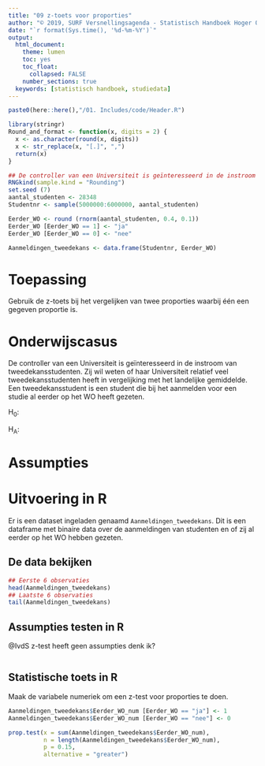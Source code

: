 ```yaml
---
title: "09 z-toets voor proporties"
author: "© 2019, SURF Versnellingsagenda - Statistisch Handboek Hoger Onderwijs"
date: "`r format(Sys.time(), '%d-%m-%Y')`"
output:
  html_document:
    theme: lumen
    toc: yes
    toc_float: 
      collapsed: FALSE 
    number_sections: true
  keywords: [statistisch handboek, studiedata]
---
```


<style>
`r htmltools::includeHTML(paste0(here::here(),"/01. Includes/css/Stylesheet_SHHO.css"))`
</style>

```r
paste0(here::here(),"/01. Includes/code/Header.R")
```

<!-- ## BLOK: Functiedefinities.R -->
```r
library(stringr)
Round_and_format <- function(x, digits = 2) {
  x <- as.character(round(x, digits))
  x <- str_replace(x, "[.]", ",")
  return(x)
}
```
<!-- ## /BLOK: Functiedefinities.R -->

<!-- ## BLOK: Data-aanmaken.R -->
```r
## De controller van een Universiteit is geïnteresseerd in de instroom van tweedekansstudenten. Zij vraagt zich af: Heeft onze Universiteit relatief veel tweedekansstudenten in vergelijking met het landelijke gemiddelde?
RNGkind(sample.kind = "Rounding")
set.seed (7)
aantal_studenten <- 28348
Studentnr <- sample(5000000:6000000, aantal_studenten)

Eerder_WO <- round (rnorm(aantal_studenten, 0.4, 0.1))
Eerder_WO [Eerder_WO == 1] <- "ja"
Eerder_WO [Eerder_WO == 0] <- "nee"

Aanmeldingen_tweedekans <- data.frame(Studentnr, Eerder_WO)
```
<!-- ## /BLOK: Data-aanmaken.R -->
# Toepassing
Gebruik de z-toets bij het vergelijken van twee proporties waarbij één een gegeven proportie is. 


# Onderwijscasus
<div id = "casus">
De controller van een Universiteit is geïnteresseerd in de instroom van tweedekansstudenten. Zij wil weten of haar Universiteit relatief veel tweedekansstudenten heeft in vergelijking met het landelijke gemiddelde. Een tweedekansstudent is een student die bij het aanmelden voor een studie al eerder op het WO heeft gezeten.

H~0~: 

H~A~:
</div>

# Assumpties


# Uitvoering in R
Er is een dataset ingeladen genaamd `Aanmeldingen_tweedekans`. Dit is een dataframe met binaire data over de aanmeldingen van studenten en of zij al eerder op het WO hebben gezeten.

## De data bekijken

<!-- ## BLOK: Data-bekijken.R -->
```r
## Eerste 6 observaties
head(Aanmeldingen_tweedekans)
## Laatste 6 observaties
tail(Aanmeldingen_tweedekans)
```
<!-- ## /BLOK: Data-bekijken.R -->

## Assumpties testen in R
@IvdS z-test heeft geen assumpties denk ik?
```r

```

## Statistische toets in R
Maak de variabele numeriek om een z-test voor proporties te doen.
<!-- ## BLOK: Z-toets.R-->
```r
Aanmeldingen_tweedekans$Eerder_WO_num [Eerder_WO == "ja"] <- 1
Aanmeldingen_tweedekans$Eerder_WO_num [Eerder_WO == "nee"] <- 0

prop.test(x = sum(Aanmeldingen_tweedekans$Eerder_WO_num), 
          n = length(Aanmeldingen_tweedekans$Eerder_WO_num), 
          p = 0.15,
          alternative = "greater")
```
<!-- ## /BLOK: Z-toets.R-->




